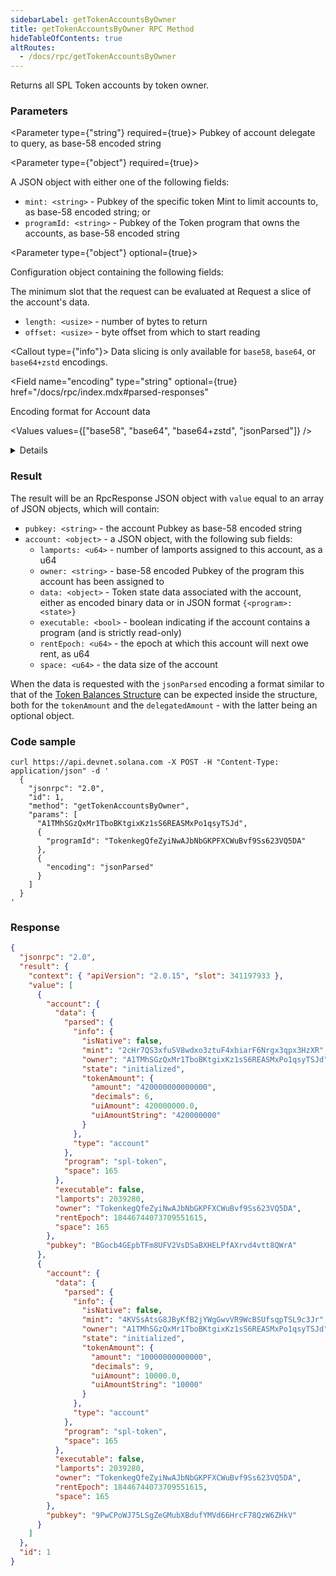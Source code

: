 ```yaml
---
sidebarLabel: getTokenAccountsByOwner
title: getTokenAccountsByOwner RPC Method
hideTableOfContents: true
altRoutes:
  - /docs/rpc/getTokenAccountsByOwner
---
```


Returns all SPL Token accounts by token owner.

<DocSideBySide>

<DocLeftSide>

### Parameters

<Parameter type={"string"} required={true}>
  Pubkey of account delegate to query, as base-58 encoded string
</Parameter>

<Parameter type={"object"} required={true}>

A JSON object with either one of the following fields:

- `mint: <string>` - Pubkey of the specific token Mint to limit accounts to, as
  base-58 encoded string; or
- `programId: <string>` - Pubkey of the Token program that owns the accounts, as
  base-58 encoded string

</Parameter>

<Parameter type={"object"} optional={true}>

Configuration object containing the following fields:

<Field
  name="commitment"
  type="string"
  optional={true}
  href="/docs/rpc/index.mdx#configuring-state-commitment"
/>

<Field name="minContextSlot" type="number" optional={true}>
  The minimum slot that the request can be evaluated at
</Field>

<Field name="dataSlice" type="object" optional={true}>
  Request a slice of the account&apos;s data.

- `length: <usize>` - number of bytes to return
- `offset: <usize>` - byte offset from which to start reading

<Callout type={"info"}>
  Data slicing is only available for `base58`, `base64`, or `base64+zstd`
  encodings.
</Callout>

</Field>

<Field 
  name="encoding"
  type="string"
  optional={true}
  href="/docs/rpc/index.mdx#parsed-responses"
>

Encoding format for Account data

<Values values={["base58", "base64", "base64+zstd", "jsonParsed"]} />

<details>

- `base58` is slow and limited to less than 129 bytes of Account data.
- `base64` will return base64 encoded data for Account data of any size.
- `base64+zstd` compresses the Account data using
  [Zstandard](https://facebook.github.io/zstd/) and base64-encodes the result.
- `jsonParsed` encoding attempts to use program-specific state parsers to return
  more human-readable and explicit account state data.
- If `jsonParsed` is requested but a parser cannot be found, the field falls
  back to `base64` encoding, detectable when the `data` field is type `string`.

</details>

</Field>

</Parameter>

### Result

The result will be an RpcResponse JSON object with `value` equal to an array of
JSON objects, which will contain:

- `pubkey: <string>` - the account Pubkey as base-58 encoded string
- `account: <object>` - a JSON object, with the following sub fields:
  - `lamports: <u64>` - number of lamports assigned to this account, as a u64
  - `owner: <string>` - base-58 encoded Pubkey of the program this account has
    been assigned to
  - `data: <object>` - Token state data associated with the account, either as
    encoded binary data or in JSON format `{<program>: <state>}`
  - `executable: <bool>` - boolean indicating if the account contains a program
    \(and is strictly read-only\)
  - `rentEpoch: <u64>` - the epoch at which this account will next owe rent, as
    u64
  - `space: <u64>` - the data size of the account

When the data is requested with the `jsonParsed` encoding a format similar to
that of the [Token Balances Structure](/docs/rpc/json-structures#token-balances)
can be expected inside the structure, both for the `tokenAmount` and the
`delegatedAmount` - with the latter being an optional object.

</DocLeftSide>

<DocRightSide>

### Code sample

```shell
curl https://api.devnet.solana.com -X POST -H "Content-Type: application/json" -d '
  {
    "jsonrpc": "2.0",
    "id": 1,
    "method": "getTokenAccountsByOwner",
    "params": [
      "A1TMhSGzQxMr1TboBKtgixKz1sS6REASMxPo1qsyTSJd",
      {
        "programId": "TokenkegQfeZyiNwAJbNbGKPFXCWuBvf9Ss623VQ5DA"
      },
      {
        "encoding": "jsonParsed"
      }
    ]
  }
'
```

### Response

```json
{
  "jsonrpc": "2.0",
  "result": {
    "context": { "apiVersion": "2.0.15", "slot": 341197933 },
    "value": [
      {
        "account": {
          "data": {
            "parsed": {
              "info": {
                "isNative": false,
                "mint": "2cHr7QS3xfuSV8wdxo3ztuF4xbiarF6Nrgx3qpx3HzXR",
                "owner": "A1TMhSGzQxMr1TboBKtgixKz1sS6REASMxPo1qsyTSJd",
                "state": "initialized",
                "tokenAmount": {
                  "amount": "420000000000000",
                  "decimals": 6,
                  "uiAmount": 420000000.0,
                  "uiAmountString": "420000000"
                }
              },
              "type": "account"
            },
            "program": "spl-token",
            "space": 165
          },
          "executable": false,
          "lamports": 2039280,
          "owner": "TokenkegQfeZyiNwAJbNbGKPFXCWuBvf9Ss623VQ5DA",
          "rentEpoch": 18446744073709551615,
          "space": 165
        },
        "pubkey": "BGocb4GEpbTFm8UFV2VsDSaBXHELPfAXrvd4vtt8QWrA"
      },
      {
        "account": {
          "data": {
            "parsed": {
              "info": {
                "isNative": false,
                "mint": "4KVSsAtsG8JByKfB2jYWgGwvVR9WcBSUfsqpTSL9c3Jr",
                "owner": "A1TMhSGzQxMr1TboBKtgixKz1sS6REASMxPo1qsyTSJd",
                "state": "initialized",
                "tokenAmount": {
                  "amount": "10000000000000",
                  "decimals": 9,
                  "uiAmount": 10000.0,
                  "uiAmountString": "10000"
                }
              },
              "type": "account"
            },
            "program": "spl-token",
            "space": 165
          },
          "executable": false,
          "lamports": 2039280,
          "owner": "TokenkegQfeZyiNwAJbNbGKPFXCWuBvf9Ss623VQ5DA",
          "rentEpoch": 18446744073709551615,
          "space": 165
        },
        "pubkey": "9PwCPoWJ75LSgZeGMubXBdufYMVd66HrcF78QzW6ZHkV"
      }
    ]
  },
  "id": 1
}
```

</DocRightSide>
</DocSideBySide>
